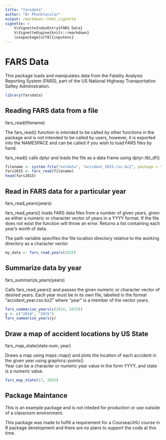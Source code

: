 ```yaml
---
title: "farsdata"
author: "Dr Phunktacular"
output: rmarkdown::html_vignette
vignette: >
    %\VignetteIndexEntry{FARS Data}
    %\VignetteEngine{knitr::rmarkdown}
    \usepackage[utf8]{inputenc}
---
```


# FARS Data

This package loads and manipulates data from the Fatality Analysis
Reporting System (FARS), part of the US National Highway Transportation Saftey
Administration.

```r
library(farsdata)
```

## Reading FARS data from a file  
fars_read(filename)  

The fars_read() function is intended to be called by other functions in the package and is not intended to be called by users, however, it is exported into the NAMESPACE and can be called if you wish to load FARS files by hand.

fars_read() calls dplyr and loads the file as a data frame using dplyr::tbl_df()

```r
filename <- system.file("extdata", "accident_2015.csv.bz2", package = "farsdata")
fars2015 <- fars_read(filename)
head(fars2015)
```

## Read in FARS data for a particular year  
fars_read_years(years)  

fars_read_years() loads FARS data files from a number of given years, given as either a numeric or character vector of years in a YYYY format. If the file does not exist the function will throw an error. Returns a list containing each year's worth of data.  

The path variable specifies the file location directory relative to the working directory as a character vector  

```r
my_data <- fars_read_years(2015)

```

## Summarize data by year  
fars_summarize_years(years)  

Calls fars_read_years() and passes the given numeric or character vector of desired years. Each year must be in its own file, labelled in the format "accident_year.csv.bz2" where "year" is a member of the vector years.  

```r
fars_summarize_years(c(2014, 2015))
y <- c("2014", "2015")
fars_summarize_years(y)
```

## Draw a map of accident locations by US State  
fars_map_state(state.num, year)  

Draws a map using maps::map() and plots the location of each accident in the given year using graphics::points()  
Year can be a character or numeric year value in the form YYYY, and state is a numeric value.

```r
fars_map_state(17, 2015)
```

## Package Maintance

This is an example package and is not inteded for production or use outside of a classroom environment.  

This package was made to fulfill a requirement for a Coursea/JHU course in R package development and there are no plans to support the code at this time.
